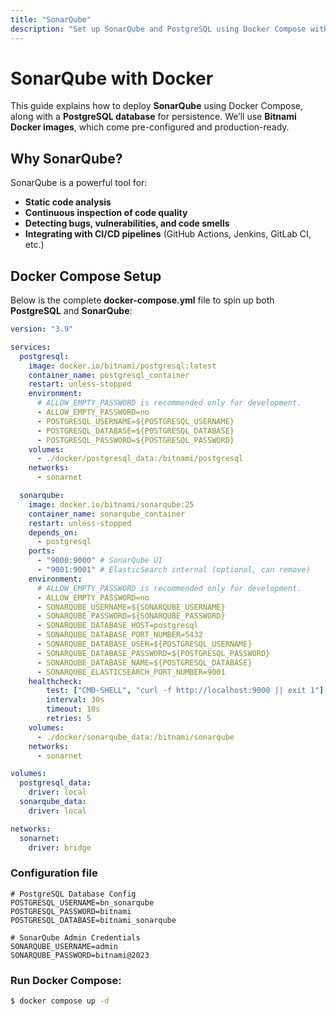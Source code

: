 ```yaml
---
title: "SonarQube"
description: "Set up SonarQube and PostgreSQL using Docker Compose with environment variables, healthchecks, and persistent volumes."
---
```


# SonarQube with Docker

This guide explains how to deploy **SonarQube** using Docker Compose, along with a **PostgreSQL database** for persistence.
We’ll use **Bitnami Docker images**, which come pre-configured and production-ready.


## Why SonarQube?

SonarQube is a powerful tool for:

- **Static code analysis**
- **Continuous inspection of code quality**
- **Detecting bugs, vulnerabilities, and code smells**
- **Integrating with CI/CD pipelines** (GitHub Actions, Jenkins, GitLab CI, etc.)


## Docker Compose Setup

Below is the complete **docker-compose.yml** file to spin up both **PostgreSQL** and **SonarQube**:

```yaml filename="docker-compose.yml"
version: "3.9"

services:
  postgresql:
    image: docker.io/bitnami/postgresql:latest
    container_name: postgresql_container
    restart: unless-stopped
    environment:
      # ALLOW_EMPTY_PASSWORD is recommended only for development.
      - ALLOW_EMPTY_PASSWORD=no
      - POSTGRESQL_USERNAME=${POSTGRESQL_USERNAME}
      - POSTGRESQL_DATABASE=${POSTGRESQL_DATABASE}
      - POSTGRESQL_PASSWORD=${POSTGRESQL_PASSWORD}
    volumes:
      - ./docker/postgresql_data:/bitnami/postgresql
    networks:
      - sonarnet

  sonarqube:
    image: docker.io/bitnami/sonarqube:25
    container_name: sonarqube_container
    restart: unless-stopped
    depends_on:
      - postgresql
    ports:
      - "9000:9000" # SonarQube UI
      - "9001:9001" # ElasticSearch internal (optional, can remove)
    environment:
      # ALLOW_EMPTY_PASSWORD is recommended only for development.
      - ALLOW_EMPTY_PASSWORD=no
      - SONARQUBE_USERNAME=${SONARQUBE_USERNAME}
      - SONARQUBE_PASSWORD=${SONARQUBE_PASSWORD}
      - SONARQUBE_DATABASE_HOST=postgresql
      - SONARQUBE_DATABASE_PORT_NUMBER=5432
      - SONARQUBE_DATABASE_USER=${POSTGRESQL_USERNAME}
      - SONARQUBE_DATABASE_PASSWORD=${POSTGRESQL_PASSWORD}
      - SONARQUBE_DATABASE_NAME=${POSTGRESQL_DATABASE}
      - SONARQUBE_ELASTICSEARCH_PORT_NUMBER=9001
    healthcheck:
        test: ["CMD-SHELL", "curl -f http://localhost:9000 || exit 1"]
        interval: 30s
        timeout: 10s
        retries: 5
    volumes:
      - ./docker/sonarqube_data:/bitnami/sonarqube
    networks:
      - sonarnet

volumes:
  postgresql_data:
    driver: local
  sonarqube_data:
    driver: local

networks:
  sonarnet:
    driver: bridge

```
### Configuration file

```dotenv filename=".env"
# PostgreSQL Database Config
POSTGRESQL_USERNAME=bn_sonarqube
POSTGRESQL_PASSWORD=bitnami
POSTGRESQL_DATABASE=bitnami_sonarqube

# SonarQube Admin Credentials
SONARQUBE_USERNAME=admin
SONARQUBE_PASSWORD=bitnami@2023
```

### Run Docker Compose:
```bash
$ docker compose up -d
```